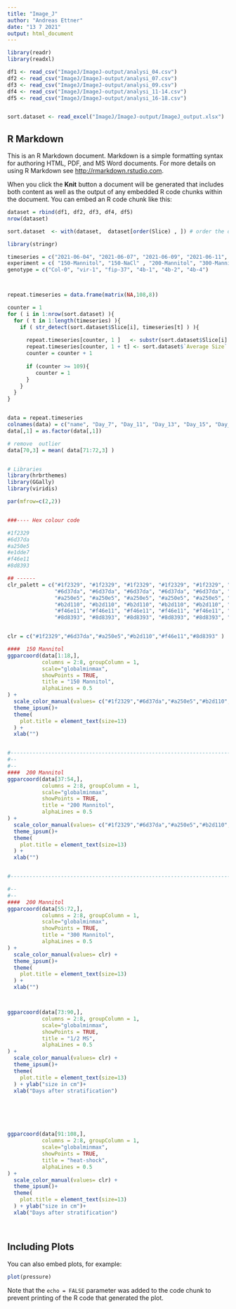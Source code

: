 ```yaml
---
title: "Image_J"
author: "Andreas Ettner"
date: "13 7 2021"
output: html_document
---
```


```r
library(readr)
library(readxl)

df1 <- read_csv("ImageJ/ImageJ-output/analysi_04.csv")
df2 <- read_csv("ImageJ/ImageJ-output/analysi_07.csv")
df3 <- read_csv("ImageJ/ImageJ-output/analysi_09.csv")
df4 <- read_csv("ImageJ/ImageJ-output/analysi_11-14.csv")
df5 <- read_csv("ImageJ/ImageJ-output/analysi_16-18.csv")


sort.dataset <- read_excel("ImageJ/ImageJ-output/ImageJ_output.xlsx")
```

## R Markdown

This is an R Markdown document. Markdown is a simple formatting syntax for authoring HTML, PDF, and MS Word documents. For more details on using R Markdown see <http://rmarkdown.rstudio.com>.

When you click the **Knit** button a document will be generated that includes both content as well as the output of any embedded R code chunks within the document. You can embed an R code chunk like this:

```r

dataset = rbind(df1, df2, df3, df4, df5)
nrow(dataset)

sort.dataset  <- with(dataset,  dataset[order(Slice) , ]) # order the dataframe

```



```r
library(stringr)

timeseries = c("2021-06-04", "2021-06-07", "2021-06-09", "2021-06-11", "2021-06-14", "2021-06-16", "2021-06-18" )
experiment = c( "150-Mannitol", "150-NaCl" , "200-Mannitol", "300-Mannitol", "controll", "heat")
genotype = c("Col-0", "vir-1", "fip-37", "4b-1", "4b-2", "4b-4")



repeat.timeseries = data.frame(matrix(NA,108,8))

counter = 1 
for ( i in 1:nrow(sort.dataset) ){                                                    ## every element of the 758 elements
  for ( t in 1:length(timeseries) ){                                                  ## every element of the different 7 measurement dates
    if ( str_detect(sort.dataset$Slice[i], timeseries[t] ) ){                         ## every element of the when the date is matching
      
      repeat.timeseries[counter, 1 ]   <- substr(sort.dataset$Slice[i] , start = 12, stop = (nchar(sort.dataset$Slice[i]) -2 ))
      repeat.timeseries[counter, 1 + t] <- sort.dataset$`Average Size` [i]
      counter = counter + 1
      
      if (counter >= 109){
         counter = 1
      }
    }
  }
}


data = repeat.timeseries
colnames(data) = c("name", "Day_7", "Day_11", "Day_13", "Day_15", "Day_18", "Day_20", "Day_22")
data[,1] = as.factor(data[,1])

# remove  outlier
data[70,3] = mean( data[71:72,3] )
```

```r


```

```r
# Libraries
library(hrbrthemes)
library(GGally)
library(viridis)

par(mfrow=c(2,2))


###---- Hex colour code

#1f2329
#6d37da
#a250e5
#e1dde7
#f46e11
#8d8393 

## ------
clr_palett = c("#1f2329", "#1f2329", "#1f2329", "#1f2329", "#1f2329", "#1f2329",
               "#6d37da", "#6d37da", "#6d37da", "#6d37da", "#6d37da", "#6d37da",
               "#a250e5", "#a250e5", "#a250e5", "#a250e5", "#a250e5", "#a250e5",
               "#b2d110", "#b2d110", "#b2d110", "#b2d110", "#b2d110", "#b2d110",
               "#f46e11", "#f46e11", "#f46e11", "#f46e11", "#f46e11", "#f46e11",
               "#8d8393", "#8d8393", "#8d8393", "#8d8393", "#8d8393", "#8d8393")


clr = c("#1f2329","#6d37da","#a250e5","#b2d110","#f46e11","#8d8393" )

```

```r
####  150 Mannitol 
ggparcoord(data[1:18,],
           columns = 2:8, groupColumn = 1,
           scale="globalminmax",
           showPoints = TRUE, 
           title = "150 Mannitol",
           alphaLines = 0.5
) + 
  scale_color_manual(values= c("#1f2329","#6d37da","#a250e5","#b2d110","#f46e11","#8d8393" )) +
  theme_ipsum()+
  theme(
    plot.title = element_text(size=13)
  ) +
  xlab("")


#------------------------------------------------------------------------------------------------------------------
#--
#--
####  200 Mannitol 
ggparcoord(data[37:54,],
           columns = 2:8, groupColumn = 1,
           scale="globalminmax",
           showPoints = TRUE, 
           title = "200 Mannitol",
           alphaLines = 0.5
) + 
  scale_color_manual(values= c("#1f2329","#6d37da","#a250e5","#b2d110","#f46e11","#8d8393" )) +
  theme_ipsum()+
  theme(
    plot.title = element_text(size=13)
  ) +
  xlab("")


#------------------------------------------------------------------------------------------------------------------

#--
#--
####  200 Mannitol 
ggparcoord(data[55:72,],
           columns = 2:8, groupColumn = 1,
           scale="globalminmax",
           showPoints = TRUE, 
           title = "300 Mannitol",
           alphaLines = 0.5
) + 
  scale_color_manual(values= clr) +
  theme_ipsum()+
  theme(
    plot.title = element_text(size=13)
  ) +
  xlab("")



ggparcoord(data[73:90,],
           columns = 2:8, groupColumn = 1,
           scale="globalminmax",
           showPoints = TRUE, 
           title = "1/2 MS",
           alphaLines = 0.5
) + 
  scale_color_manual(values= clr) +
  theme_ipsum()+
  theme(
    plot.title = element_text(size=13)
  ) + ylab("size in cm")+
  xlab("Days after stratification")






ggparcoord(data[91:108,],
           columns = 2:8, groupColumn = 1,
           scale="globalminmax",
           showPoints = TRUE, 
           title = "heat-shock",
           alphaLines = 0.5
) + 
  scale_color_manual(values= clr) +
  theme_ipsum()+
  theme(
    plot.title = element_text(size=13)
  ) + ylab("size in cm")+
  xlab("Days after stratification")

```

```r

```

```r

```




## Including Plots

You can also embed plots, for example:

```r
plot(pressure)
```

Note that the `echo = FALSE` parameter was added to the code chunk to prevent printing of the R code that generated the plot.
